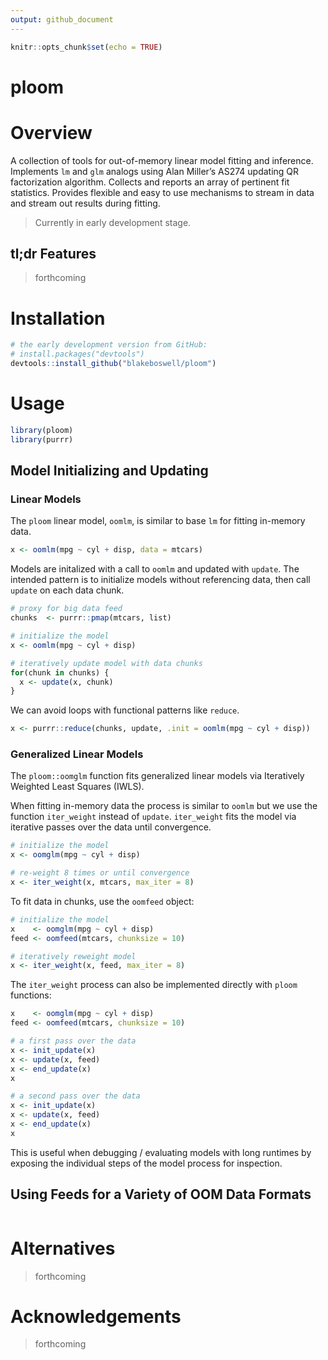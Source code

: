```yaml
---
output: github_document
---
```


```r
knitr::opts_chunk$set(echo = TRUE)
```

# ploom

<!-- [CRAN_Status_Badge]() -->
<!-- [Build Status]() -->
<!-- [AppVeyor Build Status]() -->
<!-- [Coverage Status]() -->

# Overview

A collection of tools for out-of-memory linear model fitting and inference. Implements `lm` and `glm` analogs using Alan Miller's AS274 updating QR factorization algorithm. Collects and reports an array of pertinent fit statistics. Provides flexible and easy to use mechanisms to stream in data and stream out results during fitting.

> Currently in early development stage.

## tl;dr Features

> forthcoming

# Installation

```r
# the early development version from GitHub:
# install.packages("devtools")
devtools::install_github("blakeboswell/ploom")
```

# Usage

```r
library(ploom)
library(purrr)
```

## Model Initializing and Updating


### Linear Models

The `ploom` linear model, `oomlm`, is similar to base `lm` for fitting in-memory data.

```r
x <- oomlm(mpg ~ cyl + disp, data = mtcars)
```

Models are initalized with a call to `oomlm` and updated with `update`. The intended pattern is to initialize models without referencing data, then call `update` on each data chunk.

```r
# proxy for big data feed 
chunks  <- purrr::pmap(mtcars, list)

# initialize the model
x <- oomlm(mpg ~ cyl + disp)

# iteratively update model with data chunks
for(chunk in chunks) {
  x <- update(x, chunk)
}
```

We can avoid loops with functional patterns like `reduce`.

```r
x <- purrr::reduce(chunks, update, .init = oomlm(mpg ~ cyl + disp))
```

### Generalized Linear Models

The `ploom::oomglm` function fits generalized linear models via Iteratively Weighted Least Squares (IWLS).  

When fitting in-memory data the process is similar to `oomlm` but we use the function `iter_weight` instead of `update`.  `iter_weight` fits the model via iterative passes over the data until convergence.

```r
# initialize the model
x <- oomglm(mpg ~ cyl + disp)

# re-weight 8 times or until convergence
x <- iter_weight(x, mtcars, max_iter = 8)
```

To fit data in chunks, use the `oomfeed` object:

```r
# initialize the model
x    <- oomglm(mpg ~ cyl + disp)
feed <- oomfeed(mtcars, chunksize = 10)

# iteratively reweight model
x <- iter_weight(x, feed, max_iter = 8)
```

The `iter_weight` process can also be implemented directly with `ploom` functions:

```r

x    <- oomglm(mpg ~ cyl + disp)
feed <- oomfeed(mtcars, chunksize = 10)

# a first pass over the data
x <- init_update(x)
x <- update(x, feed)
x <- end_update(x)
x

# a second pass over the data
x <- init_update(x)
x <- update(x, feed)
x <- end_update(x)
x
```

This is useful when debugging / evaluating  models with long runtimes by exposing the individual steps of the model process for inspection. 


## Using Feeds for a Variety of OOM Data Formats

```r

```


# Alternatives

> forthcoming

# Acknowledgements

> forthcoming